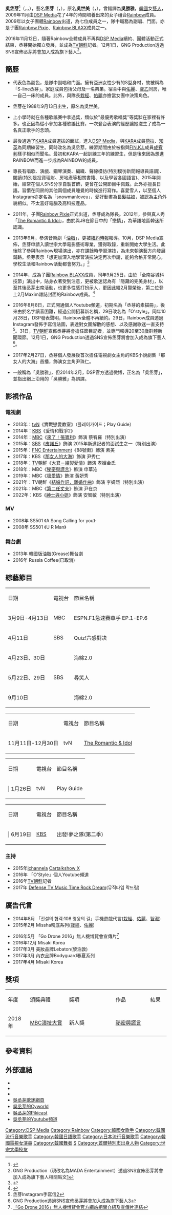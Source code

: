 {{Veil|time=2015-09-12T10:52:38+00:00}}
{{fansite|time=2020-09-09}}
{{藝人
| 姓名 = 丞芽{{r|hanja_seunga}}
| 類型 = 女藝人
| 圖片 = 승아.jpg
| 圖片尺寸 = 
| 圖片簡介 = 
| 本名 = 吳丞芽{{r|hanja_seunga}}
| 外文名 = 오승아
| 羅馬拼音 = Oh Seung A
| 英文名 = Seung-A
| 暱稱 = S-Line、丞芽、四次元少女
| 國籍 = {{KOR}}
| 出生日期 = {{birth_date_and_age|1988|9|13}}
| 出生地點 = {{KOR}}[[首爾特別市|首爾特別市]]
| 職業 = [[藝人|藝人]]
| 語言 = [[韓語|韓語]]
| 教育程度 = 韓國 [[世宗大學|世宗大學]]電影藝術學院(14級)
| 音樂類型 = [[K-pop|K-pop]]
| 出道作 = Gossip Girl
| 出道日期 = 2009年11月14日
| 代表作 = 《A》、《To Me》、《Tell Me Tell Me》、《Sunshine》
| 活躍年代 = 2009年至今
| 唱片公司 = {{KOR}} CJ E&M<br>{{JPN}} [[環球音樂_(日本)#Universal_SIGMA|Universal Sigma]]
| 經紀公司 = [[DSP_Media|DSP Media]](2009年11月12日-2016年11月12日)<br>MADA Entertainment(2016年12月1日至今)
| 相關團體 = [[Rainbow_(音樂團體)|Rainbow]]、[[Rainbow_Pixie|Rainbow Pixie]]、[[Rainbow_BLAXX|Rainbow BLAXX]]
}}
{{Infobox Korean name
|hangul = {{linktext|오|승|아}}
|hanja = {{linktext|吳|丞|芽}}{{r|hanja_seunga}}
|rr = O Sung Ah
|mr = O Sung Ah
}}
'''吳丞芽'''<ref name="hanja_seunga">{{Cite web |url=http://kpopn.com/2014/02/07/210012/ |title=Rainbow 勝雅正名！ |access-date=2014-05-31 |archive-url=https://web.archive.org/web/20140610113647/http://kpopn.com/2014/02/07/210012/ |archive-date=2014-06-10 |dead-url=yes }}</ref>（{{kor|k=오승아|rm=O Sung Ah|link=no}}，{{lang-en|Oh Seung A}}，{{bd|1988年|9月13日|catIdx=O吳}}），藝名'''丞芽'''{{r|hanja_seunga}}（{{kor|k=승아|rm=Sung Ah}}，{{lang-en|Seung-A}}），原名'''吳世美'''（{{kor|k=오세미|rm=O Se Mi|link=no}}，{{lang-en|Oh Se Mi}}），曾錯譯為'''吳勝雅'''，[[韓國|韓國]]女[[藝人|藝人]]，2009年11月由[[DSP_Media|DSP Media]]花了4年的時間培養出來的女子组合[[Rainbow_(音樂團體)|Rainbow]]成員。2009年以女子團體[[Rainbow|Rainbow]]出道，為七位成員之一，隊中職務為副唱、門面。亦是子團[[Rainbow_Pixie|Rainbow Pixie]]、[[Rainbow_BLAXX|Rainbow BLAXX]]成員之一。

2016年11月12日，隨著Rainbow全體成員不再與[[DSP_Media|DSP Media]]續約、團體活動正式結束，丞芽開始獨立發展，並成為[[TV朝鮮|TV朝鮮]]記者。12月1日，GNG Production透過SNS宣佈丞芽將會加入成為旗下藝人<ref>GNG Production（現改名為MADA Entertainment）透過SNS宣佈丞芽將會加入成為旗下藝人相關貼文[https://www.facebook.com/gngpro/photos/a.1616658145240526.1073741829.1612956758943998/1775942315978774/?type=3&theater]</ref>。

== 簡歷 ==
*代表色為靛色，是隊中副唱和门面。擁有亞洲女性少有的S型身材，故被稱為「S-line丞芽」。家庭成員包括父母及一名弟弟。宿舎中與[[高佑麗|佑麗]]、[[盧乙|盧乙]]同房，唯一自己一床的成員。此外，與隊長[[金栽經|栽經]]、[[高佑麗|佑麗]]亦擔當女團中決策角色。

*丞芽在1988年9月13日出生，原名為吳世美。

*上小學時就在各種歌謠賽中拿過獎，類似於"最優秀歌唱獎"等獎狀在家裡有許多。也正因為從小參加各種歌謠比賽，一次登台表演的經歷讓她滋生了成為一名真正歌手的念頭。

*最後通過了[[Kara|KARA]]成員選拔的面試，進入[[DSP_Media|DSP Media]]，與[[KARA|KARA]]成員[[具荷拉|荷拉]]、[[姜知英|知英]]為同期練習生。同時改名為吳丞芽。練習期間由於被指與[[FIN.K.L|FIN.K.L]]成員[[成宥利|成宥利]]樣子相似而聞名。最初和KARA一起訓練三年的練習生，但是後來因為想進RAINBOW而進一步成為RAINBOW的成員。

*專長有唱歌、演戲、鋼琴演奏、編織、聲線模彷(特別模彷新聞報導員語調)、閱讀(特別是投資理財、房地產等相關書籍、以及學習各國語言)、2015年開始，經常在個人SNS分享自製首飾，更曾在公開節目中佩戴。此外亦擅長日語。習慣在同房的其他兩個成員睡覺的時候進行寫作。喜愛雪人，以至個人Instagram亦定名為「snowmanloveu」，愛好動畫為[[長髮姑娘|長髮姑娘]]，被認為主角外貌相似。不太喜好電腦及高科技產品。

*2011年，子團[[Rainbow_Pixie|Rainbow Pixie]]正式出道，丞芽成為隊長。2012年，參與真人秀「[[The_Romantic_&_Idol|The Romantic & Idol]]」，由於與JB在節目中的「戀情」，為華語地區韓迷所認識。

*2013年9月，參演音樂劇「[[油脂_(音樂劇)|油脂]]」，更被[[紐約時報|紐約時報]]報導。10月，DSP Media宣佈，丞芽申請入讀世宗大學電影藝術專業，獲得取錄，重新開始大學生活。此後除了參與Rainbow現場演出，亦在課餘時學習演技，為未來朝演藝方向發展鋪路。丞芽表示「想更加深入地學習演技決定再次申請，能夠合格非常開心，學校生活和Rainbow活動都會努力。」<ref>{{Cite web |url=http://kpoppark.com/201311/0512520062848.html |title=Rainbow吴胜雅世宗大学电影艺术专业合格 |accessdate=2015-05-28 |archive-date=2015-05-28 |archive-url=https://web.archive.org/web/20150528183333/http://kpoppark.com/201311/0512520062848.html |dead-url=yes }}</ref>

*2014年，成為子團[[Rainbow_BLAXX|Rainbow BLAXX]]成員，同年9月25日，由於「全南谷城科技節」演出中，貼身衣著受到注意，更被歌迷認為有「隱藏的完美身材」，以至其後丞芽出席活動，也更多性感打扮示人，更因此繼2月賢榮後，第二位登上2月Maxim雜誌封面的Rainbow成員。<ref>{{Cite web |url=http://www.koreastardaily.com/tc/news/53455 |title=Rainbow吳勝雅登雜誌封面 上圍豐滿秀性感 |accessdate=2015-01-22 |archive-date=2017-05-12 |archive-url=https://web.archive.org/web/20170512124523/http://www.koreastardaily.com/tc/news/53455 |dead-url=no }}</ref>

*2016年8月8日，正式開通個人Youtube頻道，初期名為「丞芽的素描冊」，後來由於名字讀音困難，經過公開招募新名稱，29日改名為「O'style」。同年10月28日，DSP發表聲明，Rainbow全體不再續約。29日，Rainbow成員透過Instagram發佈手寫信貼圖，表達對女團解散的感想、以及感謝歌迷一直支持<ref>丞芽Instagram手寫信[https://www.instagram.com/p/BMJEQnfBOee/]</ref>。31日，[[TV朝鮮|TV朝鮮]]宣佈丞芽將會擔任節目記者，並專門報導20至30歲群體新聞環節。12月1日，GNG Production透過SNS宣佈丞芽將會加入成為旗下藝人<ref>GNG Production透過SNS宣佈丞芽將會加入成為旗下藝人[https://www.instagram.com/p/BNdHVguAPPy/]</ref>。

*2017年2月27日，丞芽個人發展後首次擔任電視劇女主角的KBS小說劇集「那女人的大海」首播，飾演女主角尹珠仁。

*一般稱為「吳勝雅」，但2014年2月，DSP官方透過微博，正名為「吳丞芽」，並指出網上沿用的「吳勝雅」為誤譯。

== 影視作品 ==
=== 電視劇 === 
* 2013年：[[TVN|tvN]]《實戰戀愛教室》（플레이가이드；Play Guide）
* 2014年：[[韓國放送公社|KBS]]《愛情和戰爭2》
* 2014年：[[文化廣播公司|MBC]]《[[來了！張寶利|來了！張寶利]]》飾演 蔡宥羅（特別出演）
* 2015年：[[SBS_(韓國)|SBS]]《[[皮諾丘_(電視劇)|皮諾丘]]》飾演 2015年新進記者的面試生之一（特別出演）
* 2015年：[[FNC_Entertainment|FNC Entertainment]]《88號街》飾演 素美
* 2017年：KBS《[[那女人的大海|那女人的大海]]》飾演 尹秀仁
* 2018年：[[TV朝鮮|TV朝鮮]]《[[大君－繪製愛情|大君－繪製愛情]]》飾演 孝嬪金氏
* 2018年：MBC《[[秘密與謊言_(電視劇)|秘密與謊言]]》飾演 申華沁
* 2019年：MBC《[[壞愛情_(2019年韓國電視劇)|壞愛情]]》飾演 黃妍秀
* 2021年：TV朝鮮《[[結婚作詞，離婚作曲|結婚作詞，離婚作曲]]》飾演 李妍熙（特別出演）
* 2021年：MBC《[[第二任丈夫|第二任丈夫]]》飾演 尹在京
* 2022年：KBS《[[紳士與小姐|紳士與小姐]]》飾演 安智敏（特別出演）

=== MV ===
* 2008年 SS501 《A Song Calling for you》
* 2008年 SS501 《U R Man》

=== 舞台劇 ===
* 2013年 韓國版油脂(Grease)舞台劇
* 2016年 Russia Coffee(已取消)

== 綜藝節目 ==
{{hideh 
|Head         = '''2010年'''
|FrameStyle   = border: 0px; margin-left: 0px;
|HeadStyle    = text-align:center; padding:4px; width:70%;
|ContentStyle = width:70%; padding:0 4px; }}
{|class="wikitable" width=100% style="font-size:100%;" 
|- style="background:#4B0082; color:White" align=center 
|日期||電視台||節目名稱
|-
| 3月9日-4月13日 || MBC || ESPN.F1急速賽車手 EP.1-EP.6  
|-
| 4月11日 || SBS || Quiz!六感對决
|-
| 4月23日、30日 ||  || 海綿2.0   
|- 
| 5月22日、29日 || SBS || 尋笑人  
|-
| 9月10日 ||  || 海綿2.0
|}
{{hideF}}
{{hideh 
|Head         = '''2012年'''
|FrameStyle   = border: 0px; margin-left: 0px;
|HeadStyle    = text-align:center; padding:4px; width:70%;
|ContentStyle = width:70%; padding:0 4px; }}
{|class="wikitable" width=100% style="font-size:100%;" 
|- style="background:#4B0082; color:White" align=center 
|日期||電視台||節目名稱
|-
| 11月11日-12月30日 || tvN || [[The_Romantic_&_Idol|The Romantic & Idol]] 
|}
{{hideF}}
{{hideh 
|Head         = '''2013年'''
|FrameStyle   = border: 0px; margin-left: 0px;
|HeadStyle    = text-align:center; padding:4px; width:70%;
|ContentStyle = width:70%; padding:0 4px; }}
{|class="wikitable" width=100% style="font-size:100%;" 
|- style="background:#4B0082; color:White" align=center 
|日期||電視台||節目名稱
|-
| | 1月26日 || tvN || Play Guide 
|}
{{hideF}}
{{hideh 
|Head         = '''2014年'''
|FrameStyle   = border: 0px; margin-left: 0px;
|HeadStyle    = text-align:center; padding:4px; width:70%;
|ContentStyle = width:70%; padding:0 4px; }}
{|class="wikitable" width=100% style="font-size:100%;" 
|- style="background:#4B0082; color:White" align=center 
|日期||電視台||節目名稱
|-
| | 6月19日 || [[KBS|KBS]] || 出發!夢之隊(第二季)
|}
{{hideF}}

=== 主持 ===
* 2015年[[ichannela|ichannela]] [[Cartalkshow_X|Cartalkshow X]]
* 2016年 「O'Style」個人Youtube頻道
* 2016年[[TV朝鮮|TV朝鮮]]記者
* 2017年 [[Defense_TV_Music_Time_Rock_Dream|Defense TV Music Time Rock Dream]](뮤직타임 락드림)

== 廣告代言 ==
* 2014年8月 「전설의 협객:108 영웅의 길」手機遊戲代言([[金栽經|栽經]]、[[高佑麗|佑麗]]、[[金智淑_(RAINBOW)|智淑]])
* 2015年2月 Missha粉底系列([[金栽經|栽經]]、[[高佑麗|佑麗]])<REF>
{{Cite web |url=http://kpopn.com/2015/02/24/262867/ |title=栽經,佑麗,丞芽代言Missha |access-date=2015-02-26 |archive-url=https://web.archive.org/web/20150226190729/http://kpopn.com/2015/02/24/262867/ |archive-date=2015-02-26 |dead-url=yes }}
</REF>
* 2016年5月 「Go Drone 2016」無人機博覽會宣傳片<ref>[https://www.facebook.com/landkorea/posts/1114616195243166 「Go Drone 2016」無人機博覽會官方網站相關介紹及宣傳片連結]</ref>
* 2016年12月 Misaki Korea
* 2017年3月 美妝品牌Lebaton(黎泊敦)
* 2017年3月 內衣品牌Bodyguard春夏系列
* 2017年4月 Misaki Korea

== 獎項 ==
{|class="wikitable" style="text-align:center"
|-style="background:pink; color:black; font-weight:bold" align="center"
| width="60"|年度 ||width="150"| 頒獎典禮 ||width="200"| 獎項 ||width="140"| 作品 ||width="60"| 結果
|-
|2018年
|[[MBC演技大獎|MBC演技大賞]]
|新人獎
|[[秘密與謊言_(電視劇)|祕密與謊言]]
|{{won}}
|}

== 參考資料 ==
{{reflist}}

== 外部連結 ==
* {{Twitter|seunga0913|吳丞芽}}{{ko}}
* {{instagram|snowmanloveu|吳丞芽}}{{ko}}
* {{Sinaweibo|5572032392|吳丞芽}}
* [http://opening0913.dothome.co.kr/home 吳丞芽歌迷網頁]{{ko}}
* [http://q.cyworld.com/62707526 吳丞芽的Cyworld]{{Wayback|url=http://q.cyworld.com/62707526 |date=20150408114211 }}{{ko}}
* [https://www.pikicast.com/#!/menu=userpage&section=0&uid=20424817 吳丞芽的Pikicast]{{Wayback|url=https://www.pikicast.com/#!/menu=userpage&section=0&uid=20424817 |date=20201127090355 }}
* [https://www.youtube.com/channel/UCzQ5sFg5EwYu7bWem7Fgr5g 吳丞芽的Youtube頻道]{{Wayback|url=https://www.youtube.com/channel/UCzQ5sFg5EwYu7bWem7Fgr5g |date=20200204222614 }}

{{Rainbow}}
{{GnG Production}}
{{DEFAULTSORT:Oh Seung A}}
[[Category:DSP_Media|Category:DSP Media]]
[[Category:Rainbow|Category:Rainbow]]
[[Category:韓國女歌手|Category:韓國女歌手]]
[[Category:韓國流行音樂歌手|Category:韓國流行音樂歌手]]
[[Category:韓國日語歌手|Category:韓國日語歌手]]
[[Category:日本流行音樂歌手|Category:日本流行音樂歌手]]
[[Category:韓國電視女演員|Category:韓國電視女演員]]
[[Category:韓國舞者|Category:韓國舞者]]
[[Category:吳姓|S]]
[[Category:首爾特別市出身人物|Category:首爾特別市出身人物]]
[[Category:世宗大學校友|Category:世宗大學校友]]